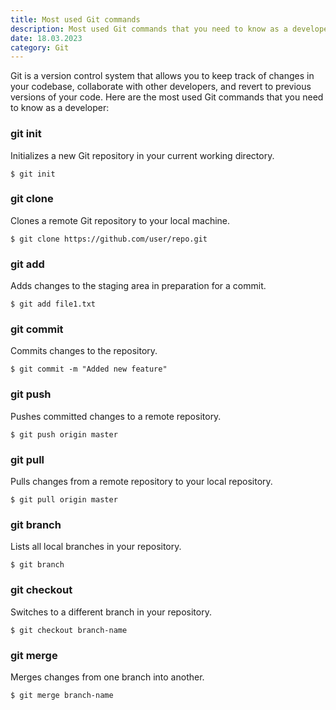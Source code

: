 ```yaml
---
title: Most used Git commands
description: Most used Git commands that you need to know as a developer.
date: 18.03.2023
category: Git
---
```


Git is a version control system that allows you to keep track of changes in your codebase, collaborate with other developers, and revert to previous versions of your code. Here are the most used Git commands that you need to know as a developer:

### git init

Initializes a new Git repository in your current working directory.

```shell
$ git init
```

### git clone

Clones a remote Git repository to your local machine.

```shell
$ git clone https://github.com/user/repo.git
```

### git add

Adds changes to the staging area in preparation for a commit.

```shell
$ git add file1.txt
```

### git commit

Commits changes to the repository.

```shell
$ git commit -m "Added new feature"
```

### git push

Pushes committed changes to a remote repository.

```shell
$ git push origin master
```

### git pull

Pulls changes from a remote repository to your local repository.

```shell
$ git pull origin master
```

### git branch

Lists all local branches in your repository.

```shell
$ git branch
```

### git checkout

Switches to a different branch in your repository.

```shell
$ git checkout branch-name
```

### git merge

Merges changes from one branch into another.

```shell
$ git merge branch-name
```
